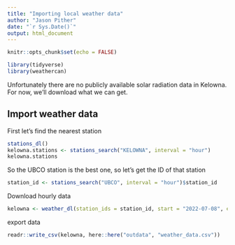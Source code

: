```yaml
---
title: "Importing local weather data"
author: "Jason Pither"
date: "`r Sys.Date()`"
output: html_document
---
```


```r
knitr::opts_chunk$set(echo = FALSE)
```

```r
library(tidyverse)
library(weathercan)
```

Unfortunately there are no publicly available solar radiation data in Kelowna.  For now, we'll download what we can get.

## Import weather data

First let's find the nearest station

```r
stations_dl()
kelowna.stations <- stations_search("KELOWNA", interval = "hour")
kelowna.stations
```

So the UBCO station is the best one, so let's get the ID of that station

```r
station_id <- stations_search("UBCO", interval = "hour")$station_id
```

Download hourly data

```r
kelowna <- weather_dl(station_ids = station_id, start = "2022-07-08", end = "2023-04-14")
```

export data

```r
readr::write_csv(kelowna, here::here("outdata", "weather_data.csv"))
```

